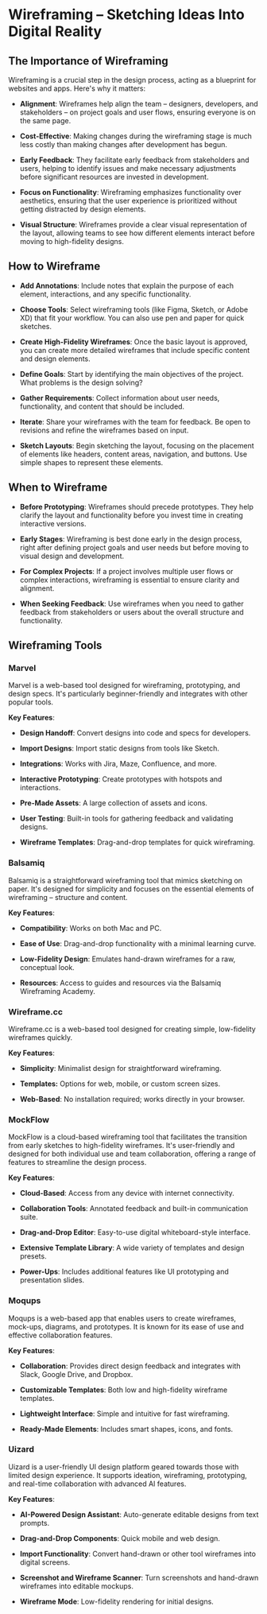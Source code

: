 # Wireframing – Sketching Ideas Into Digital Reality

## The Importance of Wireframing

Wireframing is a crucial step in the design process, acting as a blueprint for websites and apps. Here's why it matters:

- **Alignment**: Wireframes help align the team – designers, developers, and stakeholders – on project goals and user flows, ensuring everyone is on the same page.

- **Cost-Effective**: Making changes during the wireframing stage is much less costly than making changes after development has begun.

- **Early Feedback**: They facilitate early feedback from stakeholders and users, helping to identify issues and make necessary adjustments before significant resources are invested in development.

- **Focus on Functionality**: Wireframing emphasizes functionality over aesthetics, ensuring that the user experience is prioritized without getting distracted by design elements.

- **Visual Structure**: Wireframes provide a clear visual representation of the layout, allowing teams to see how different elements interact before moving to high-fidelity designs.

## How to Wireframe

- **Add Annotations**: Include notes that explain the purpose of each element, interactions, and any specific functionality.

- **Choose Tools**: Select wireframing tools (like Figma, Sketch, or Adobe XD) that fit your workflow. You can also use pen and paper for quick sketches.

- **Create High-Fidelity Wireframes**: Once the basic layout is approved, you can create more detailed wireframes that include specific content and design elements.

- **Define Goals**: Start by identifying the main objectives of the project. What problems is the design solving?

- **Gather Requirements**: Collect information about user needs, functionality, and content that should be included.

- **Iterate**: Share your wireframes with the team for feedback. Be open to revisions and refine the wireframes based on input.

- **Sketch Layouts**: Begin sketching the layout, focusing on the placement of elements like headers, content areas, navigation, and buttons. Use simple shapes to represent these elements.

## When to Wireframe

- **Before Prototyping**: Wireframes should precede prototypes. They help clarify the layout and functionality before you invest time in creating interactive versions.

- **Early Stages**: Wireframing is best done early in the design process, right after defining project goals and user needs but before moving to visual design and development.

- **For Complex Projects**: If a project involves multiple user flows or complex interactions, wireframing is essential to ensure clarity and alignment.

- **When Seeking Feedback**: Use wireframes when you need to gather feedback from stakeholders or users about the overall structure and functionality.

## Wireframing Tools

### Marvel

Marvel is a web-based tool designed for wireframing, prototyping, and design specs. It's particularly beginner-friendly and integrates with other popular tools.

**Key Features**:

- **Design Handoff**: Convert designs into code and specs for developers.

- **Import Designs**: Import static designs from tools like Sketch.

- **Integrations**: Works with Jira, Maze, Confluence, and more.

- **Interactive Prototyping**: Create prototypes with hotspots and interactions.

- **Pre-Made Assets**: A large collection of assets and icons.

- **User Testing**: Built-in tools for gathering feedback and validating designs.

- **Wireframe Templates**: Drag-and-drop templates for quick wireframing.

### Balsamiq

Balsamiq is a straightforward wireframing tool that mimics sketching on paper. It's designed for simplicity and focuses on the essential elements of wireframing – structure and content.

**Key Features**:

- **Compatibility**: Works on both Mac and PC.

- **Ease of Use**: Drag-and-drop functionality with a minimal learning curve.

- **Low-Fidelity Design**: Emulates hand-drawn wireframes for a raw, conceptual look.

- **Resources**: Access to guides and resources via the Balsamiq Wireframing Academy.

### Wireframe.cc

Wireframe.cc is a web-based tool designed for creating simple, low-fidelity wireframes quickly.

**Key Features**:

- **Simplicity**: Minimalist design for straightforward wireframing.

- **Templates:** Options for web, mobile, or custom screen sizes.

- **Web-Based**: No installation required; works directly in your browser.

### MockFlow

MockFlow is a cloud-based wireframing tool that facilitates the transition from early sketches to high-fidelity wireframes. It's user-friendly and designed for both individual use and team collaboration, offering a range of features to streamline the design process.

**Key Features**:

- **Cloud-Based**: Access from any device with internet connectivity.

- **Collaboration Tools**: Annotated feedback and built-in communication suite.

- **Drag-and-Drop Editor**: Easy-to-use digital whiteboard-style interface.

- **Extensive Template Library**: A wide variety of templates and design presets.

- **Power-Ups**: Includes additional features like UI prototyping and presentation slides.

### Moqups

Moqups is a web-based app that enables users to create wireframes, mock-ups, diagrams, and prototypes. It is known for its ease of use and effective collaboration features.

**Key Features**:

- **Collaboration**: Provides direct design feedback and integrates with Slack, Google Drive, and Dropbox.

- **Customizable Templates**: Both low and high-fidelity wireframe templates.

- **Lightweight Interface**: Simple and intuitive for fast wireframing.

- **Ready-Made Elements**: Includes smart shapes, icons, and fonts.

### Uizard

Uizard is a user-friendly UI design platform geared towards those with limited design experience. It supports ideation, wireframing, prototyping, and real-time collaboration with advanced AI features.

**Key Features**:

- **AI-Powered Design Assistant**: Auto-generate editable designs from text prompts.

- **Drag-and-Drop Components**: Quick mobile and web design.

- **Import Functionality**: Convert hand-drawn or other tool wireframes into digital screens.

- **Screenshot and Wireframe Scanner**: Turn screenshots and hand-drawn wireframes into editable mockups.

- **Wireframe Mode**: Low-fidelity rendering for initial designs.
